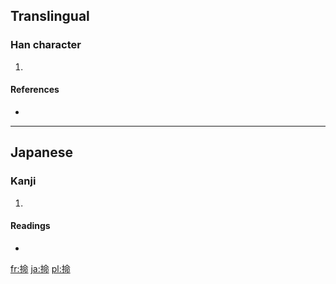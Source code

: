 ==Translingual==

===Han character===
{{Han char|rn=64|rad=手|as=08|sn=11|four=|canj=手人一中 (QOML)}}

# {{defn|Han|sort=手08}}

====References====
* {{Han ref|kx=0440.181|hdz=31900.071|uh=63B5|ud=25525}}

----

==Japanese==

===Kanji===
{{ja-kanji|grade=|rs=手08}}

# {{defn|lang=ja|sort=手08}}

====Readings====
* {{ja-readings|on=|kun=[[はば]] (haba)}}

[[fr:掵]]
[[ja:掵]]
[[pl:掵]]